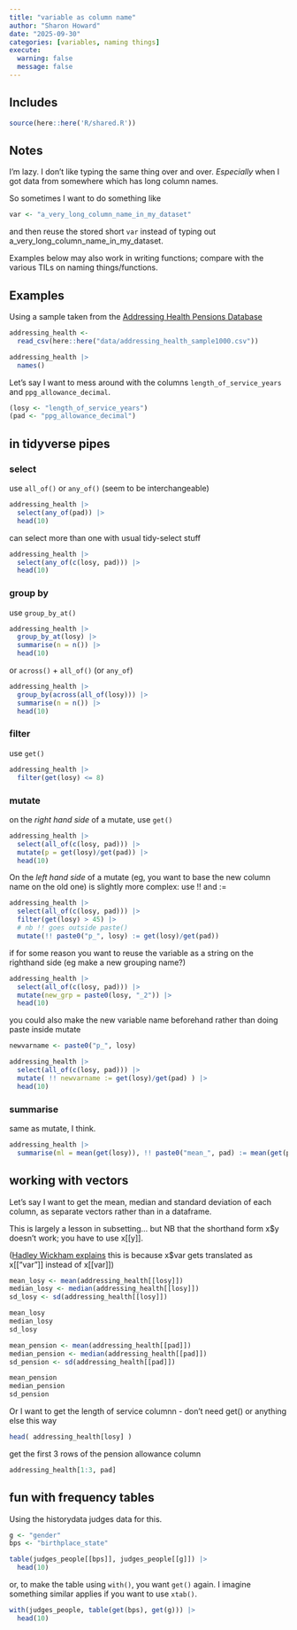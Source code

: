 ```yaml
---
title: "variable as column name"
author: "Sharon Howard"
date: "2025-09-30"
categories: [variables, naming things]
execute:
  warning: false
  message: false
---
```


## Includes

```r
source(here::here('R/shared.R'))
```

## Notes

I'm lazy. I don't like typing the same thing over and over. *Especially* when I got data from somewhere which has long column names.

So sometimes I want to do something like

```r
var <- "a_very_long_column_name_in_my_dataset"
```

and then reuse the stored short `var` instead of typing out a_very_long_column_name_in_my_dataset.

Examples below may also work in writing functions; compare with the various TILs on naming things/functions. 


## Examples

Using a sample taken from the [Addressing Health Pensions Database](https://beta.ukdataservice.ac.uk/datacatalogue/studies/study?id=9325#!/details)

```r
addressing_health <- 
  read_csv(here::here("data/addressing_health_sample1000.csv"))
```


```r
addressing_health |>
  names()
```

Let's say I want to mess around with the columns `length_of_service_years` and `ppg_allowance_decimal`.

```r
(losy <- "length_of_service_years")
(pad <- "ppg_allowance_decimal")
```



## in tidyverse pipes

### select

use `all_of()` or `any_of()` (seem to be interchangeable)

```r
addressing_health |> 
  select(any_of(pad)) |>
  head(10)
```

can select more than one with usual tidy-select stuff

```r
addressing_health |> 
  select(any_of(c(losy, pad))) |>
  head(10)
```



### group by

use `group_by_at()` 

```r
addressing_health |>
  group_by_at(losy) |>
  summarise(n = n()) |>
  head(10)
```

or `across()` + `all_of()` (or `any_of`) 

```r
addressing_health |>
  group_by(across(all_of(losy))) |>
  summarise(n = n()) |>
  head(10)
```




### filter 

use `get()`


```r
addressing_health |> 
  filter(get(losy) <= 8)
```

### mutate

on the *right hand side* of a mutate, use `get()`

```r
addressing_health |>
  select(all_of(c(losy, pad))) |>
  mutate(p = get(losy)/get(pad)) |>
  head(10)
```

On the *left hand side* of a mutate (eg, you want to base the new column name on the old one) is slightly more complex: use !! and :=

```r
addressing_health |>
  select(all_of(c(losy, pad))) |>
  filter(get(losy) > 45) |>
  # nb !! goes outside paste()
  mutate(!! paste0("p_", losy) := get(losy)/get(pad))
```


if for some reason you want to reuse the variable as a string on the righthand side (eg make a new grouping name?)

```r
addressing_health |>
  select(all_of(c(losy, pad))) |>
  mutate(new_grp = paste0(losy, "_2")) |>
  head(10)
```


you could also make the new variable name beforehand rather than doing paste inside mutate

```r
newvarname <- paste0("p_", losy)

addressing_health |> 
  select(all_of(c(losy, pad))) |>
  mutate( !! newvarname := get(losy)/get(pad) ) |>
  head(10)
```

### summarise 

same as mutate, I think.

```r
addressing_health |> 
  summarise(ml = mean(get(losy)), !! paste0("mean_", pad) := mean(get(pad)))
```



## working with vectors

Let's say I want to get the mean, median and standard deviation of each column, as separate vectors rather than in a dataframe.
 
This is largely a lesson in subsetting... but
NB that the shorthand form x$y doesn't work; you have to use x[[y]].

([Hadley Wickham explains](https://adv-r.hadley.nz/subsetting.html#section-1) this is because x$var gets translated as x[["var"]] instead of x[[var]])


```r
mean_losy <- mean(addressing_health[[losy]])
median_losy <- median(addressing_health[[losy]])
sd_losy <- sd(addressing_health[[losy]])

mean_losy
median_losy
sd_losy
```

```r
mean_pension <- mean(addressing_health[[pad]])
median_pension <- median(addressing_health[[pad]])
sd_pension <- sd(addressing_health[[pad]])

mean_pension
median_pension
sd_pension
```


Or I want to get the length of service columnn - don't need get() or anything else this way

```r
head( addressing_health[losy] )
```

get the first 3 rows of the pension allowance column

```r
addressing_health[1:3, pad] 
```



## fun with frequency tables

Using the historydata judges data for this.

```r
g <- "gender"
bps <- "birthplace_state"
```

```r
table(judges_people[[bps]], judges_people[[g]]) |>
  head(10)
```

or, to make the table using `with()`, you want `get()` again. I imagine something similar applies if you want to use `xtab()`.

```r
with(judges_people, table(get(bps), get(g))) |>
  head(10)
```


